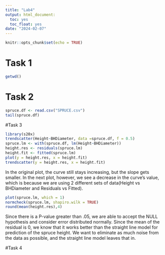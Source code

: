 ```yaml
---
title: "Lab4"
output: html_document:
  toc: yes
  toc_float: yes
date: "2024-02-07"
---
```


```r
knitr::opts_chunk$set(echo = TRUE)
```

# Task 1
```r
getwd()
```

# Task 2
```r
spruce.df <- read.csv("SPRUCE.csv")
tail(spruce.df)
```

#Task 3

```r
library(s20x)
trendscatter(Height~BHDiameter, data =spruce.df, f = 0.5)
spruce.lm <- with(spruce.df, lm(Height~BHDiameter))
height.res <- residuals(spruce.lm)
height.fit <- fitted(spruce.lm)
plot(y = height.res, x = height.fit)
trendscatter(y = height.res, x = height.fit)
```

In the original plot, the curve still stays increasing, but the slope gets smaller. In the next plot, however, we see a decrease in the curve's value, which is because we are using 2 different sets of data(Height vs BHDiameter and Residuals vs Fitted).

```r
plot(spruce.lm, which = 1)
normcheck(spruce.lm, shapiro.wilk = TRUE)
round(mean(height.res),4)
```
Since there is a P-value greater than .05, we are able to accept the NULL hypothesis and consider error distributed normally.
Since the mean of the residual is 0, we know that it works better than the straight line model for prediction of the spruce height. We want to eliminate as much noise from the data as possible, and the straight line model leaves that in.

#Task 4


